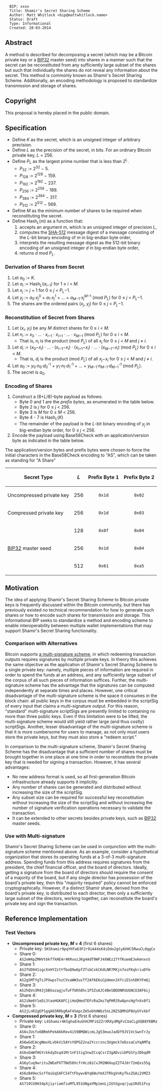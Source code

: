 <pre>
  BIP: xxxx
  Title: Shamir's Secret Sharing Scheme
  Author: Matt Whitlock <bip@mattwhitlock.name>
  Status: Draft
  Type: Informational
  Created: 28-03-2014
</pre>

== Abstract ==

A method is described for decomposing a secret (which may be a Bitcoin private key or a [https://github.com/bitcoin/bips/blob/master/bip-0032.mediawiki BIP32] master seed) into shares in a manner such that the secret can be reconstituted from any sufficiently large subset of the shares but such that individually the shares do not reveal any information about the secret. This method is commonly known as Shamir's Secret Sharing Scheme. Additionally, an encoding methodology is proposed to standardize transmission and storage of shares.

== Copyright ==

This proposal is hereby placed in the public domain.

== Specification ==

* Define ''K'' as the secret, which is an unsigned integer of arbitrary precision.
* Define ''L'' as the precision of the secret, in bits. For an ordinary Bitcoin private key, ''L'' = 256.
* Define ''P''<sub>''L''</sub> as the largest prime number that is less than 2<sup>''L''</sup>.
** ''P''<sub>32</sub> := 2<sup>32</sup> − 5.
** ''P''<sub>128</sub> := 2<sup>128</sup> − 159.
** ''P''<sub>192</sub> := 2<sup>192</sup> − 237.
** ''P''<sub>256</sub> := 2<sup>256</sup> − 189.
** ''P''<sub>384</sub> := 2<sup>384</sup> − 317.
** ''P''<sub>512</sub> := 2<sup>512</sup> − 569.
* Define ''M'' as the minimum number of shares to be required when reconstituting the secret.
* Define Hash<sub>''L''</sub>(''m'') as a function that:
*# accepts an argument ''m'', which is an unsigned integer of precision ''L'',
*# computes the [http://en.wikipedia.org/wiki/SHA-2 SHA-512] message digest of a message consisting of the ''L''-bit binary encoding of ''m'' in big-endian byte order,
*# interprets the resulting message digest as the 512-bit binary encoding of an unsigned integer ''d'' in big-endian byte order,
*# returns ''d'' mod ''P''<sub>''L''</sub>.

=== Derivation of Shares from Secret ===

# Let ''a''<sub>0</sub> := ''K''.
# Let ''a''<sub>''i''</sub> := Hash<sub>''L''</sub>(''a''<sub>''i''−1</sub>) for 1 ≤ ''i'' &lt; ''M''.
# Let ''x''<sub>''j''</sub> := ''j'' + 1 for 0 ≤ ''j'' &lt; ''P''<sub>''L''</sub>−1.
# Let ''y''<sub>''j''</sub> := ''a''<sub>0</sub>·''x''<sub>''j''</sub><sup>0</sup> + ''a''<sub>1</sub>·''x''<sub>''j''</sub><sup>1</sup> + … + ''a''<sub>''M''−1</sub>·''x''<sub>''j''</sub><sup>''M''−1</sup> (mod ''P''<sub>''L''</sub>) for 0 ≤ ''j'' &lt; ''P''<sub>''L''</sub>−1.
# The shares are the ordered pairs (''x''<sub>''j''</sub>, ''y''<sub>''j''</sub>) for 0 ≤ ''j'' &lt; ''P''<sub>''L''</sub>−1.

=== Reconstitution of Secret from Shares ===

# Let (''x''<sub>''i''</sub>, ''y''<sub>''i''</sub>) be any ''M'' distinct shares for 0 ≤ ''i'' &lt; ''M''.
# Let ''n''<sub>''i''</sub> := ''x''<sub>0</sub> · … · ''x''<sub>''i''−1</sub> · ''x''<sub>''i''+1</sub> · … · ''x''<sub>''M''−1</sub> (mod ''P''<sub>''L''</sub>) for 0 ≤ ''i'' &lt; ''M''.
#* That is, ''n''<sub>''i''</sub> is the product (mod ''P''<sub>''L''</sub>) of all ''x''<sub>''j''</sub> for 0 ≤ ''j'' &lt; ''M'' and ''j'' ≠ ''i''.
# Let ''d''<sub>''i''</sub> := (''x''<sub>0</sub>−''x''<sub>''i''</sub>) · … · (''x''<sub>''i''−1</sub>−''x''<sub>''i''</sub>) · (''x''<sub>''i''+1</sub>−''x''<sub>''i''</sub>) · … · (''x''<sub>''M''−1</sub>−''x''<sub>''i''</sub>) (mod ''P''<sub>''L''</sub>) for 0 ≤ ''i'' &lt; ''M''.
#* That is, ''d''<sub>''i''</sub> is the product (mod ''P''<sub>''L''</sub>) of all ''x''<sub>''j''</sub>−''x''<sub>''i''</sub> for 0 ≤ ''j'' &lt; ''M'' and ''j'' ≠ ''i''.
# Let ''a''<sub>0</sub> := ''y''<sub>0</sub>·''n''<sub>0</sub>·''d''<sub>0</sub><sup>-1</sup> + ''y''<sub>1</sub>·''n''<sub>1</sub>·''d''<sub>1</sub><sup>-1</sup> + … + ''y''<sub>''M''−1</sub>·''n''<sub>''M''−1</sub>·''d''<sub>''M''−1</sub><sup>-1</sup> (mod ''P''<sub>''L''</sub>).
# The secret is ''a''<sub>0</sub>.

=== Encoding of Shares ===

# Construct a (8+''L''/8)-byte payload as follows:
#* Byte 0 and 1 are the ''prefix bytes'', as enumerated in the table below.
#* Byte 2 is ''j'' for 0 ≤ ''j'' &lt; 256.
#* Byte 3 is ''M'' for 0 ≤ ''M'' &lt; 256.
#* Byte 4 - 7 is Hash<sub>''L''</sub>(''K'')
#* The remainder of the payload is the ''L''-bit binary encoding of ''y''<sub>''j''</sub> in big-endian byte order, for 0 ≤ ''j'' &lt; 256.
# Encode the payload using Base58Check with an application/version byte as indicated in the table below.

The application/version bytes and prefix bytes were chosen to force the initial characters in the Base58Check encoding to "AS", which can be taken as standing for "A Share"

{|
!Secret Type
!''L''
!Prefix Byte 1
!Prefix Byte 2
|-
|Uncompressed private key
|align="right"|256
|align="center"|<code>0x1d</code>
|align="center"|<code>0x02</code>
|-
|Compressed private key
|align="right"|256
|align="center"|<code>0x1d</code>
|align="center"|<code>0x03</code>
|-
|rowspan="3"| [https://github.com/bitcoin/bips/blob/master/bip-0032.mediawiki BIP32] master seed
|align="right"|128
|align="center"|<code>0x0f</code>
|align="center"|<code>0x04</code>
|-
|align="right"|256
|align="center"|<code>0x1d</code>
|align="center"|<code>0x04</code>
|-
|align="right"|512
|align="center"|<code>0x61</code>
|align="center"|<code>0xa5</code>
|}

== Motivation ==

The idea of applying Shamir's Secret Sharing Scheme to Bitcoin private keys is frequently discussed within the Bitcoin community, but there has previously existed no technical recommendation for how to generate such shares or how to encode such shares for transmission and storage. This informational BIP seeks to standardize a method and encoding scheme to enable interoperability between multiple wallet implementations that may support Shamir's Secret Sharing functionality.

=== Comparison with Alternatives ===

Bitcoin supports [https://github.com/bitcoin/bips/blob/master/bip-0011.mediawiki a multi-signature scheme], in which redeeming transaction outputs requires signatures by multiple private keys. In theory this achieves the same objective as the application of Shamir's Secret Sharing Scheme to a single private key: namely, multiple pieces of information are required in order to spend the funds at an address, and any sufficiently large subset of the corpus of all such pieces of information suffices. Further, the multi-signature scheme has the advantage that the signatures can be computed independently at separate times and places. However, one critical disadvantage of the multi-signature scheme is the space it consumes in the block chain: all public keys in the corpus must be embedded in the scriptSig of every input that claims a multi-signature output. For this reason, "standard" multi-signature scriptSigs are presently limited to containing no more than three public keys. Even if this limitation were to be lifted, the multi-signature scheme would still yield rather large (and thus costly) scriptSigs. Another, lesser disadvantage of the multi-signature scheme is that it is more cumbersome for users to manage, as not only must users store the private keys, but they must also store a "redeem script."

In comparison to the multi-signature scheme, Shamir's Secret Sharing Scheme has the disadvantage that a sufficient number of shares must be brought together in one place at one time in order to reconstitute the private key that is needed for signing a transaction. However, it has several advantages:
* No new address format is used, so all first-generation Bitcoin infrastructure already supports it implicitly.
* Any number of shares can be generated and distributed without increasing the size of the scriptSig.
* Any subset size can be required for successful key reconstitution without increasing the size of the scriptSig and without increasing the number of signature verification operations necessary to validate the transaction.
* It can be extended to other secrets besides private keys, such as [https://github.com/bitcoin/bips/blob/master/bip-0032.mediawiki BIP32] master seeds.

=== Use with Multi-signature ===

Shamir's Secret Sharing Scheme can be used in conjunction with the multi-signature scheme mentioned above. As an example, consider a hypothetical organization that stores its operating funds at a 3-of-3 multi-signature address. Spending funds from this address requires signatures from the president, the chief financial officer, and the board of directors. Ideally, getting a signature from the board of directors should require the consent of a majority of the board, but if any single director has possession of the board's private key, then this "majority required" policy cannot be enforced cryptographically. However, if a distinct Shamir share, derived from the board's private key, is distributed to each director, then only a sufficiently large subset of the directors, working together, can reconstitute the board's private key and sign the transaction.

== Reference Implementation ==

=== Test Vectors ===

* '''Uncompressed private key, ''M'' = 4''' (first 6 shares)
** Private key: <code>5KShamir9pqYHfa63F2r9iA44sK4iDdo2gtyAXHCSRwuCLdqgCv</code>
** Share 0: <code>AS2eW4pZMHVt6kffkHE4r4KRvozJKg4AdT9WFJ4XWEz27YfKuemEJwkmnxvS</code>
** Share 1: <code>AS2fUD941sgcXnHYZztYfboQ9w6pfZfsbCxkCKdLNR7MXjn7ozFKqkriuDfm</code>
** Share 2: <code>AS2gSMTYgTsJPXwpsTnzCVxaWW3usTf2Af6E6uCpUmenJXfciESshDKYFmQj</code>
** Share 3: <code>AS2hQVn3M43jbBSozagjuTuFfUKh8hc1P3ZsAJC4BeSBDDNRSUGNCU3AF6ij</code>
** Share 4: <code>AS2iNe6Y1eDi3taoHGKAFCjiHoQHed7EFcRaZmz7qPHR35w8pncHgfnXv8f1</code>
** Share 5: <code>AS2jLnR2gEP1gqA65RRbgRaF4SmpcZm5obhHWbz5nL2NZSQMhGP8UyUYvkbf</code>
* '''Compressed private key, ''M'' = 3''' (first 6 shares)
** Private key: <code>L4Shamir4KSghoE4uGhHJMFiG2ZrXRXydMgFvCUaCLgXQ88YKBMz</code>
** Share 0: <code>AS6vJUsfx6BRmhPekA6kRev4i59BMQWicmLJg53muoJadDf9JV1VcSwnTrJy</code>
** Share 1: <code>AS6wGdCAcgNmxXLvbkVi5AYsYQPGZ2na2Yccrznc3Ugmck7eDzsaCuYqAMTq</code>
** Share 2: <code>AS6xEmWfHGYckkdyDsq41Mr1nF1tig3nwZCcqCsrZ3gADvzibPGSYyJD6qdM</code>
** Share 3: <code>AS6yCuq9writuZWEePXTTNd58VcfrHcz8iCvJM2NKHupZ2T4Jdr72mQxs55g</code>
** Share 4: <code>AS6zB49ecSsffmiGqSAFC54TtFbywvBYq6WuYmXJTRkgVnKyTkxZGAi2VMZ3</code>
** Share 5: <code>AS719CU9H34pXjiyriamfioMTL951UNgaYMp1mnLj2UtGgvqrjup1RdS1Fvy</code>
